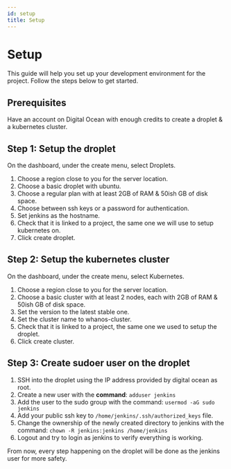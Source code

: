 ```yaml
---
id: setup
title: Setup
---
```


# Setup

This guide will help you set up your development environment for the project. Follow the steps below to get started.

## Prerequisites

Have an account on Digital Ocean with enough credits to create a droplet & a kubernetes cluster.

## Step 1: Setup the droplet

On the dashboard, under the create menu, select Droplets.

1. Choose a region close to you for the server location.
2. Choose a basic droplet with ubuntu.
3. Choose a regular plan with at least 2GB of RAM & 50ish GB of disk space.
4. Choose between ssh keys or a password for authentication.
5. Set jenkins as the hostname.
6. Check that it is linked to a project, the same one we will use to setup kubernetes on.
7. Click create droplet.

## Step 2: Setup the kubernetes cluster

On the dashboard, under the create menu, select Kubernetes.

1. Choose a region close to you for the server location.
2. Choose a basic cluster with at least 2 nodes, each with 2GB of RAM & 50ish GB of disk space.
3. Set the version to the latest stable one.
4. Set the cluster name to whanos-cluster.
5. Check that it is linked to a project, the same one we used to setup the droplet.
6. Click create cluster.

## Step 3: Create sudoer user on the droplet

1. SSH into the droplet using the IP address provided by digital ocean as root.
2. Create a new user with the **command**: `adduser jenkins`
3. Add the user to the sudo group with the command: `usermod -aG sudo jenkins`
4. Add your public ssh key to `/home/jenkins/.ssh/authorized_keys` file.
5. Change the ownership of the newly created directory to jenkins with the command: `chown -R jenkins:jenkins /home/jenkins`
6. Logout and try to login as jenkins to verify everything is working.

From now, every step happening on the droplet will be done as the jenkins user for more safety.
